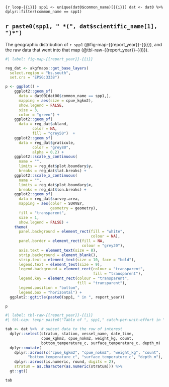 
<!-- This child doc will, unless otherwise specified, -->
<!-- inherit all of the formatting of the parent qmd -->

<!-- Note that the double curly brackets {{ }} can be used to inherit content from the global environment -->

```{r loop-{{i}}}
spp1 <- unique(dat0$common_name)[{{i}}]
dat <- dat0 %>% 
  dplyr::filter(common_name == spp1)
```

## **`r paste0(spp1, " *(", dat$scientific_name[1], ")*")`**

The geographic distribution of `r spp1` (@fig-map-{{report_year}}-{{i}}), and the raw data that went into that map (@tbl-raw-{{report_year}}-{{i}}). 

```r
#| label: fig-map-{{report_year}}-{{i}}

reg_dat <- akgfmaps::get_base_layers(
  select.region = "bs.south", 
  set.crs = "EPSG:3338") 

p <- ggplot() +
    ggplot2::geom_sf(
      data = dat00[dat00$common_name == spp1,],
      mapping = aes(size = cpue_kgkm2), 
      show.legend = FALSE,
      size = 3, 
      color = "green") +
    ggplot2::geom_sf(
      data = reg_dat$akland,
            color = NA,
            fill = "grey50")  +
    ggplot2::geom_sf(
      data = reg_dat$graticule,
            color = "grey80",
            alpha = 0.2) +
    ggplot2::scale_y_continuous(
      name = "",
      limits = reg_dat$plot.boundary$y, 
      breaks = reg_dat$lat.breaks) +
    ggplot2::scale_x_continuous(
      name = "",
      limits = reg_dat$plot.boundary$x, 
      breaks = reg_dat$lon.breaks) +
    ggplot2::geom_sf(
      data = reg_dat$survey.area,
      mapping = aes(color = SURVEY,
                    geometry = geometry),
      fill = "transparent",
      size = 1,
      show.legend = FALSE) +
    theme( 
      panel.background = element_rect(fill = "white", 
                                      colour = NA), 
      panel.border = element_rect(fill = NA, 
                                  colour = "grey20"), 
      axis.text = element_text(size = 8), 
      strip.background = element_blank(), 
      strip.text = element_text(size = 10, face = "bold"), 
      legend.text = element_text(size = 9),
      legend.background = element_rect(colour = "transparent", 
                                       fill = "transparent"),
      legend.key = element_rect(colour = "transparent", 
                                fill = "transparent"),
      legend.position = "bottom", 
      legend.box = "horizontal") +
  ggplot2::ggtitle(paste0(spp1, " in ", report_year))

p

```


```r
#| label: tbl-raw-{{report_year}}-{{i}}
#| tbl-cap: !expr paste0("Table of ", spp1," catch-per-unit-effort in ", report_year, ". ")

tab <- dat %>%  # subset data to the row of interest
  dplyr::select(stratum, station, vessel_name, date_time, 
                cpue_kgkm2, cpue_nokm2, weight_kg, count, 
                bottom_temperature_c, surface_temperature_c, depth_m)  %>% 
  dplyr::mutate( 
    dplyr::across(c("cpue_kgkm2", "cpue_nokm2", "weight_kg", "count", 
          "bottom_temperature_c", "surface_temperature_c", "depth_m"), as.numeric) , 
    dplyr::across(is.numeric, round, digits = 2), 
    stratum = as.character(as.numeric(stratum))) %>% 
  gt::gt()

tab
```

